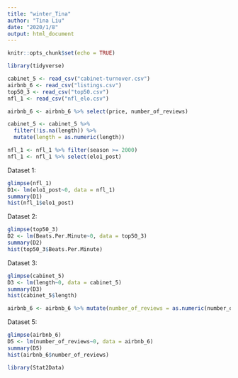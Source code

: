 ```yaml
---
title: "winter_Tina"
author: "Tina Liu"
date: "2020/1/8"
output: html_document
---
```


```r
knitr::opts_chunk$set(echo = TRUE)
```


```r
library(tidyverse)
```

```r
cabinet_5 <- read_csv("cabinet-turnover.csv")
airbnb_6 <- read_csv("listings.csv")
top50_3 <- read_csv("top50.csv")
nfl_1 <- read_csv("nfl_elo.csv")
```

```r
airbnb_6 <- airbnb_6 %>% select(price, number_of_reviews)
```

```r
cabinet_5 <- cabinet_5 %>% 
  filter(!is.na(length)) %>%
  mutate(length = as.numeric(length))
```




```r
nfl_1 <- nfl_1 %>% filter(season >= 2000)
nfl_1 <- nfl_1 %>% select(elo1_post)
```



Dataset 1:
```r
glimpse(nfl_1)
D1<- lm(elo1_post~0, data = nfl_1)
summary(D1)
hist(nfl_1$elo1_post)
```


Dataset 2:
```r
glimpse(top50_3)
D2 <- lm(Beats.Per.Minute~0, data = top50_3)
summary(D2)
hist(top50_3$Beats.Per.Minute)
```


Dataset 3:
```r
glimpse(cabinet_5)
D3 <- lm(length~0, data = cabinet_5)
summary(D3)
hist(cabinet_5$length)
```

```r
airbnb_6 <- airbnb_6 %>% mutate(number_of_reviews = as.numeric(number_of_reviews))
```


Dataset 5:
```r
glimpse(airbnb_6)
D5 <- lm(number_of_reviews~0, data = airbnb_6)
summary(D5)
hist(airbnb_6$number_of_reviews)
```




```r
library(Stat2Data)
```









